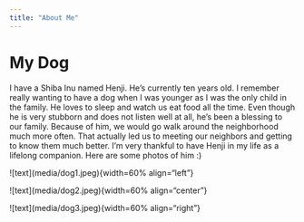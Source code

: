 ```yaml
---
title: "About Me"
---
```


# My Dog

I have a Shiba Inu named Henji. He's currently ten years old. I remember really wanting to have a dog when I was younger as I was the only child in the family. He loves to sleep and watch us eat food all the time. Even though he is very stubborn and does not listen well at all, he's been a blessing to our family. Because of him, we would go walk around the neighborhood much more often. That actually led us to meeting our neighbors and getting to know them much better. I'm very thankful to have Henji in my life as a lifelong companion. Here are some photos of him :)

\![text\](media/dog1.jpeg){width=60% align="left"}

\![text\](media/dog2.jpeg){width=60% align="center"}

\![text\](media/dog3.jpeg){width=60% align="right"}
